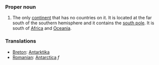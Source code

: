 ===Proper noun===
#The only [[continent]] that has no countries on it.  It is located at the far south of the southern hemisphere and it contains the [[south pole]].  It is south of [[Africa]] and [[Oceania]].
===Translations===
*[[Breton]]: [[Antarktika]]
*[[Romanian]]: [[Antarctica]] ''f''
